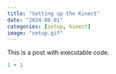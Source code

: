```yaml
---
title: "Setting up the Kinect"
date: "2024-08-01"
categories: [setup, kinect]
image: "setup.gif"
---
```


This is a post with executable code.

```r
1 + 1
```
